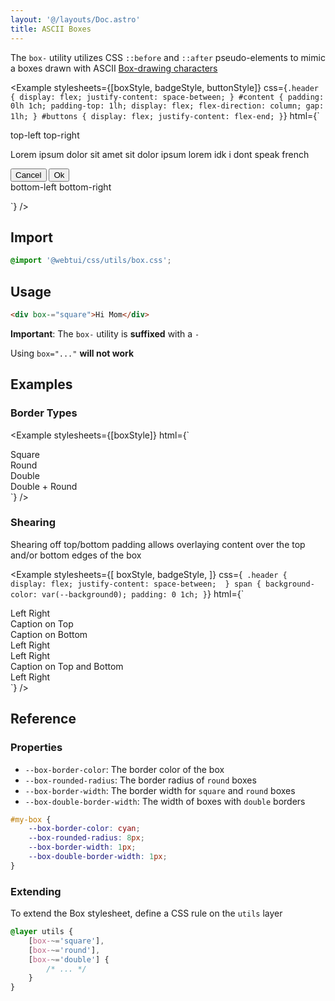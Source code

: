 ```yaml
---
layout: '@/layouts/Doc.astro'
title: ASCII Boxes
---
```



The `box-` utility utilizes CSS `::before` and `::after` pseudo-elements to mimic a boxes drawn with ASCII [Box-drawing characters](https://en.wikipedia.org/wiki/Box-drawing_characters)

<Example
    stylesheets={[boxStyle, badgeStyle, buttonStyle]}
    css={`
        .header {
            display: flex;
            justify-content: space-between;
        }
        #content {
            padding: 0lh 1ch;
            padding-top: 1lh;
            display: flex;
            flex-direction: column;
            gap: 1lh;
        }
        #buttons {
            display: flex;
            justify-content: flex-end;
        }
    `}
    html={`<div box-="square" shear-="both">
    <div class="header">
        <span is-="badge" variant-="background0">top-left</span>
        <span is-="badge" variant-="background0">top-right</span>
    </div>
    <div id="content">
        <p>Lorem ipsum dolor sit amet sit dolor ipsum lorem idk i dont speak french</p>
        <div id="buttons">
            <button box-="round">Cancel</button>
            <button box-="round">Ok</button>
        </div>
    </div>
    <div class="header">
        <span is-="badge" variant-="background0">bottom-left</span>
        <span is-="badge" variant-="background0">bottom-right</span>
    </div>
</div>`}
/>

## Import

```css
@import '@webtui/css/utils/box.css';
```

## Usage

```html
<div box-="square">Hi Mom</div>
```

**Important**: The `box-` utility is **suffixed** with a `-`

Using `box="..."` **will not work**

## Examples

### Border Types

<Example
    stylesheets={[boxStyle]}
    html={`
<div box-="square">Square</div>
<div box-="round">Round</div>
<div box-="double">Double</div>
<div box-="double round">Double + Round</div>
`}
/>

### Shearing

Shearing off top/bottom padding allows overlaying content over the top and/or bottom edges of the box

<Example 
    stylesheets={[
        boxStyle, 
        badgeStyle,
    ]}
    css={`
    .header { 
        display: flex;
        justify-content: space-between; 
}
span {
    background-color: var(--background0);
    padding: 0 1ch;
}`}
    html={`
<!-- Shear off the top edge's padding -->
<div box-="square" shear-="top">
    <div class="header">
        <span>Left</span>
        <span>Right</span>
    </div>
    Caption on Top
</div>

<!-- Shear off the bottom edge's padding -->

<div box-="square" shear-="bottom">
    Caption on Bottom
    <div class="header">
        <span>Left</span>
        <span>Right</span>
    </div>
</div>

<!-- Shear off the padding of both top & bottom edges -->

<div box-="square" shear-="both">
    <div class="header">
        <span>Left</span>
        <span>Right</span>
    </div>
    Caption on Top and Bottom
    <div class="header">
        <span>Left</span>
        <span>Right</span>
    </div>
</div>
`} />

## Reference

### Properties

- `--box-border-color`: The border color of the box
- `--box-rounded-radius`: The border radius of `round` boxes
- `--box-border-width`: The border width for `square` and `round` boxes
- `--box-double-border-width`: The width of boxes with `double` borders

```css
#my-box {
    --box-border-color: cyan;
    --box-rounded-radius: 8px;
    --box-border-width: 1px;
    --box-double-border-width: 1px;
}
```

### Extending

To extend the Box stylesheet, define a CSS rule on the `utils` layer

```css
@layer utils {
    [box-~='square'],
    [box-~='round'],
    [box-~='double'] {
        /* ... */
    }
}
```
